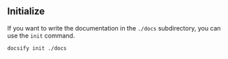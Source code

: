 ## Initialize

If you want to write the documentation in the `./docs` subdirectory, you can use the `init` command.

```bash
docsify init ./docs
```
